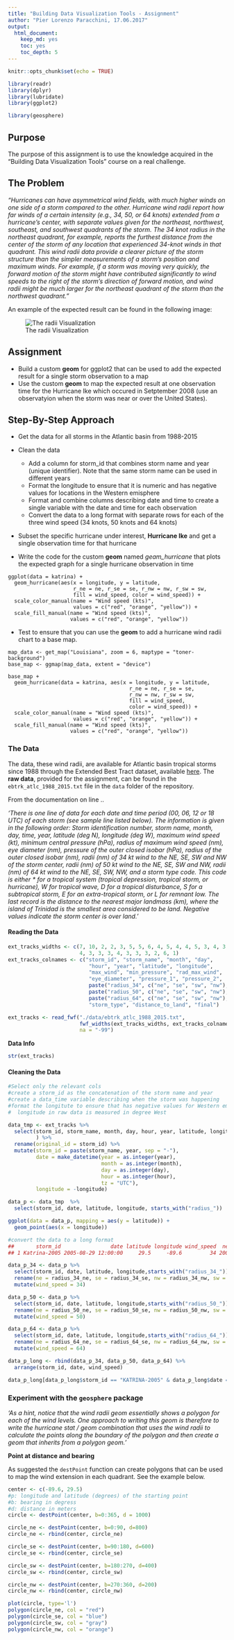 ```yaml
---
title: "Building Data Visualization Tools - Assignment"
author: "Pier Lorenzo Paracchini, 17.06.2017"
output: 
  html_document: 
    keep_md: yes
    toc: yes
    toc_depth: 5
---
```


```r
knitr::opts_chunk$set(echo = TRUE)

library(readr)
library(dplyr)
library(lubridate)
library(ggplot2)

library(geosphere)
```

## Purpose

The purpose of this assignment is to use the knowledge acquired in the "Building Data Visualization Tools" course on a real challenge.

## The Problem

_"Hurricanes can have asymmetrical wind fields, with much higher winds on one side of a storm compared to the other. Hurricane wind radii report how far winds of a certain intensity (e.g., 34, 50, or 64 knots) extended from a hurricane’s center, with separate values given for the northeast, northwest, southeast, and southwest quadrants of the storm. The 34 knot radius in the northeast quadrant, for example, reports the furthest distance from the center of the storm of any location that experienced 34-knot winds in that quadrant. This wind radii data provide a clearer picture of the storm structure than the simpler measurements of a storm’s position and maximum winds. For example, if a storm was moving very quickly, the forward motion of the storm might have contributed significantly to wind speeds to the right of the storm’s direction of forward motion, and wind radii might be much larger for the northeast quadrant of the storm than the northwest quadrant."_

An example of the expected result can be found in the following image:

![The radii Visualization](imgs/expectedResult.png)


## Assignment

* Build a custom __geom__ for ggplot2 that can be used to add the expected result for a single storm observation to a map
* Use the custom __geom__ to map the expected result at one observation time for the Hurricane Ike which occured in Setptember 2008 (use an observatyion when the storm was near or over the United States).


## Step-By-Step Approach

* Get the data for all storms in the Atlantic basin from 1988-2015

* Clean the data
    * Add a column for storm_id that combines storm name and year (unique identifier). Note that the same storm name can be used in different years
    * Format the longitude to ensure that it is numeric and has negative values for locations in the Western emisphere
    * Format and combine columns describing date and time to create a single variable with the date and time for each observation
    * Convert the data to a long format with separate rows for each of the three wind speed (34 knots, 50 knots and 64 knots)

* Subset the specific hurricane under interest, __Hurricane Ike__ and get a single observation time for that hurricane

* Write the code for the custom __geom__ named _geam\_hurricane_ that plots the expected graph for a single hurricane observation in time

```
ggplot(data = katrina) +
  geom_hurricane(aes(x = longitude, y = latitude,
                     r_ne = ne, r_se = se, r_nw = nw, r_sw = sw,
                     fill = wind_speed, color = wind_speed)) +
  scale_color_manual(name = "Wind speed (kts)",
                     values = c("red", "orange", "yellow")) +
  scale_fill_manual(name = "Wind speed (kts)",
                    values = c("red", "orange", "yellow")) 
```

* Test to ensure that you can use the __geom__ to add a hurricane wind radii chart to a base map.

```
map_data <- get_map("Louisiana", zoom = 6, maptype = "toner-background")
base_map <- ggmap(map_data, extent = "device")

base_map +
  geom_hurricane(data = katrina, aes(x = longitude, y = latitude,
                                       r_ne = ne, r_se = se,
                                       r_nw = nw, r_sw = sw,
                                       fill = wind_speed,
                                       color = wind_speed)) +
  scale_color_manual(name = "Wind speed (kts)",
                     values = c("red", "orange", "yellow")) +
  scale_fill_manual(name = "Wind speed (kts)",
                    values = c("red", "orange", "yellow"))
```

### The Data

The data, these wind radii, are available for Atlantic basin tropical storms since 1988 through the Extended Best Tract dataset, available [here]( http://rammb.cira.colostate.edu/research/tropical_cyclones/tc_extended_best_track_dataset/). The __raw data__, provided for the assignment, can be found in the `ebtrk_atlc_1988_2015.txt` file in the `data` folder of the repository.

From the documentation on line ..

_'There is one line of data for each date and time period (00, 06, 12 or 18 UTC) of each storm (see sample line listed below). The information is given in the following order: Storm identification number, storm name, month, day, time, year, latitude (deg N), longitude (deg W), maximum wind speed (kt), minimum central pressure (hPa), radius of maximum wind speed (nm), eye diameter (nm), pressure of the outer closed isobar (hPa), radius of the outer closed isobar (nm), radii (nm) of 34 kt wind to the NE, SE, SW and NW of the storm center, radii (nm) of 50 kt wind to the NE, SE, SW and NW, radii (nm) of 64 kt wind to the NE, SE, SW, NW, and a storm type code.  This code is either * for a tropical system (tropical depression, tropical storm, or hurricane), W for tropical wave, D for a tropical disturbance, S for a subtropical storm, E for an extra-tropical storm, or L for remnant low. The last record is the distance to the nearest major landmass (km), where the island of Trinidad is the smallest area considered to be land. Negative values indicate the storm center is over land. '_

#### Reading the Data

```r
ext_tracks_widths <- c(7, 10, 2, 2, 3, 5, 5, 6, 4, 5, 4, 4, 5, 3, 4, 3, 3, 3,
                       4, 3, 3, 3, 4, 3, 3, 3, 2, 6, 1)
ext_tracks_colnames <- c("storm_id", "storm_name", "month", "day",
                          "hour", "year", "latitude", "longitude",
                          "max_wind", "min_pressure", "rad_max_wind",
                          "eye_diameter", "pressure_1", "pressure_2",
                          paste("radius_34", c("ne", "se", "sw", "nw"), sep = "_"),
                          paste("radius_50", c("ne", "se", "sw", "nw"), sep = "_"),
                          paste("radius_64", c("ne", "se", "sw", "nw"), sep = "_"),
                          "storm_type", "distance_to_land", "final")

ext_tracks <- read_fwf("./data/ebtrk_atlc_1988_2015.txt", 
                       fwf_widths(ext_tracks_widths, ext_tracks_colnames),
                       na = "-99")
```

__Data Info__
```r
str(ext_tracks)
```

#### Cleaning the Data

```r
#Select only the relevant cols
#create a storm_id as the concatenation of the storm name and year
#create a data_time variable describing when the storm was happening
#format the longitute to ensure that has negative values for Western emisphere
#  longitude in raw data is measured in degree West

data_tmp <- ext_tracks %>%
  select(storm_id, storm_name, month, day, hour, year, latitude, longitude, starts_with("radius_")
         ) %>%
  rename(original_id = storm_id) %>%
  mutate(storm_id = paste(storm_name, year, sep = "-"),
         date = make_datetime(year = as.integer(year), 
                              month = as.integer(month), 
                              day = as.integer(day),
                              hour = as.integer(hour),
                              tz = "UTC"),
         longitude = -longitude)

data_p <- data_tmp  %>%
  select(storm_id, date, latitude, longitude, starts_with("radius_"))

ggplot(data = data_p, mapping = aes(y = latitude)) +
  geom_point(aes(x = longitude))

#convert the data to a long format
##       storm_id                date latitude longitude wind_speed  ne  nw  se  sw
## 1 Katrina-2005 2005-08-29 12:00:00     29.5     -89.6         34 200 100 200 150

data_p_34 <- data_p %>%
  select(storm_id, date, latitude, longitude,starts_with("radius_34_")) %>%
  rename(ne = radius_34_ne, se = radius_34_se, nw = radius_34_nw, sw = radius_34_sw) %>%
  mutate(wind_speed = 34)

data_p_50 <- data_p %>%
  select(storm_id, date, latitude, longitude,starts_with("radius_50_")) %>%
  rename(ne = radius_50_ne, se = radius_50_se, nw = radius_50_nw, sw = radius_50_sw) %>%
  mutate(wind_speed = 50)

data_p_64 <- data_p %>%
  select(storm_id, date, latitude, longitude,starts_with("radius_64_")) %>%
  rename(ne = radius_64_ne, se = radius_64_se, nw = radius_64_nw, sw = radius_64_sw) %>%
  mutate(wind_speed = 64)

data_p_long <- rbind(data_p_34, data_p_50, data_p_64) %>%
  arrange(storm_id, date, wind_speed)

data_p_long[data_p_long$storm_id == "KATRINA-2005" & data_p_long$date == ymd_hms("2005-08-29 12:00:00"),]
```

### Experiment with the `geosphere` package

_'As a hint, notice that the wind radii geom essentially shows a polygon for each of the wind levels. One approach to writing this geom is therefore to write the hurricane stat / geom combination that uses the wind radii to calculate the points along the boundary of the polygon and then create a geom that inherits from a polygon geom.'_

__Point at distance and bearing__

As suggested the `destPoint` function can create polygons that can be used to map the wind extension in each quadrant. See the example below. 

```r
center <- c(-89.6, 29.5)
#p: longitude and latitude (degrees) of the starting point
#b: bearing in degress
#d: distance in meters
circle <- destPoint(center, b=0:365, d = 1000)

circle_ne <- destPoint(center, b=0:90, d=800)
circle_ne <- rbind(center, circle_ne)

circle_se <- destPoint(center, b=90:180, d=600)
circle_se <- rbind(center, circle_se)

circle_sw <- destPoint(center, b=180:270, d=400)
circle_sw <- rbind(center, circle_sw)

circle_nw <- destPoint(center, b=270:360, d=200)
circle_nw <- rbind(center, circle_nw)

plot(circle, type='l')
polygon(circle_ne, col = "red")
polygon(circle_se, col = "blue")
polygon(circle_sw, col = "gray")
polygon(circle_nw, col = "orange")
```

